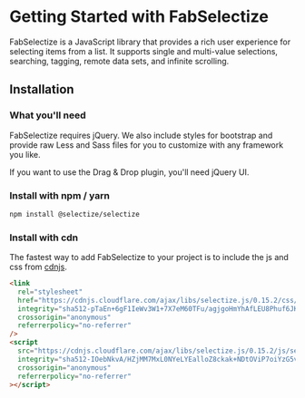 ---
---


# Getting Started with FabSelectize

FabSelectize is a JavaScript library that provides a rich user experience for selecting items from a list. It supports single and multi-value selections, searching, tagging, remote data sets, and infinite scrolling.

## Installation

### What you'll need

FabSelectize requires jQuery. We also include styles for bootstrap and provide raw Less and Sass files for you to customize with any framework you like.

If you want to use the Drag & Drop plugin, you'll need jQuery UI.

### Install with npm / yarn

```bash npm2yarn
npm install @selectize/selectize
```

### Install with cdn

The fastest way to add FabSelectize to your project is to include the js and css from [cdnjs](https://cdnjs.com/libraries/selectize.js).

```html
<link
  rel="stylesheet"
  href="https://cdnjs.cloudflare.com/ajax/libs/selectize.js/0.15.2/css/selectize.default.min.css"
  integrity="sha512-pTaEn+6gF1IeWv3W1+7X7eM60TFu/agjgoHmYhAfLEU8Phuf6JKiiE8YmsNC0aCgQv4192s4Vai8YZ6VNM6vyQ=="
  crossorigin="anonymous"
  referrerpolicy="no-referrer"
/>
<script
  src="https://cdnjs.cloudflare.com/ajax/libs/selectize.js/0.15.2/js/selectize.min.js"
  integrity="sha512-IOebNkvA/HZjMM7MxL0NYeLYEalloZ8ckak+NDtOViP7oiYzG5vn6WVXyrJDiJPhl4yRdmNAG49iuLmhkUdVsQ=="
  crossorigin="anonymous"
  referrerpolicy="no-referrer"
></script>
```
